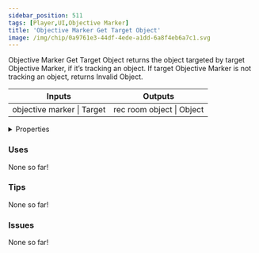 ```yaml
---
sidebar_position: 511
tags: [Player,UI,Objective Marker]
title: 'Objective Marker Get Target Object'
image: /img/chip/0a9761e3-44df-4ede-a1dd-6a8f4eb6a7c1.svg
---
```


Objective Marker Get Target Object returns the object targeted by target Objective Marker, if it’s tracking an object. If target Objective Marker is not tracking an object, returns Invalid Object.



<IChip uuid="0a9761e3-44df-4ede-a1dd-6a8f4eb6a7c1"/>

<table><thead><tr><th>Inputs</th><th>Outputs</th></tr></thead><tbody><tr><td>objective marker | Target</td><td>rec room object | Object</td></tr></tbody></table>

<details>
  <summary>Properties</summary>
  <div>
    <div>
    <table>
      <tbody>
        <tr>
          <td>Is beta required?</td>
          <td>No</td>
        </tr>
        <tr>
          <td>Is chip a trolling risk?</td>
          <td>No</td>
        </tr>
        <tr>
          <td>Is chip a role assignment risk?</td>
          <td>No</td>
        </tr>
        <tr>
          <td>Chip UUID</td>
          <td>0a9761e3-44df-4ede-a1dd-6a8f4eb6a7c1</td>
        </tr>
        <tr>
          <td>Room availability</td>
          <td>Available everywhere</td>
        </tr>
      </tbody>
    </table>
    </div>
  </div>
</details>

### Uses

None so far!

### Tips

None so far!

### Issues

None so far!